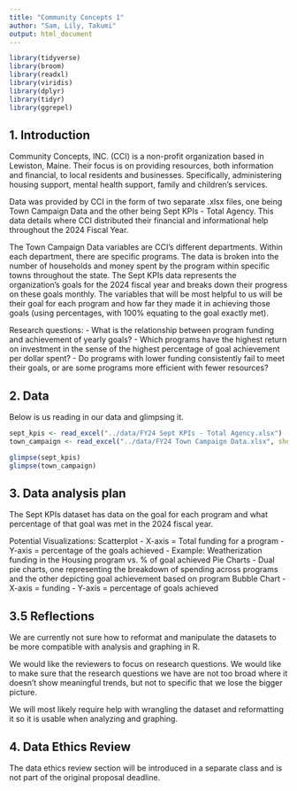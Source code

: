 ```yaml
---
title: "Community Concepts 1"
author: "Sam, Lily, Takumi"
output: html_document
---
```


```r
library(tidyverse)
library(broom)
library(readxl)
library(viridis)
library(dplyr)
library(tidyr)
library(ggrepel)
```

## 1. Introduction

Community Concepts, INC. (CCI) is a non-profit organization based in Lewiston, Maine. Their focus is on providing resources, both information and financial, to local residents and businesses. Specifically, administering housing support, mental health support, family and children's services. 

Data was provided by CCI in the form of two separate .xlsx files, one being Town Campaign Data and the other being Sept KPIs - Total Agency. This data details where CCI distributed their financial and informational help throughout the 2024 Fiscal Year.

The Town Campaign Data variables are CCI’s different departments. Within each department, there are specific programs. The data is broken into the number of households and money spent by the program within specific towns throughout the state. The Sept KPIs data represents the organization’s goals for the 2024 fiscal year and breaks down their progress on these goals monthly. The variables that will be most helpful to us will be their goal for each program and how far they made it in achieving those goals (using percentages, with 100% equating to the goal exactly met).

Research questions:
- What is the relationship between program funding and achievement of yearly goals?
- Which programs have the highest return on investment in the sense of the highest percentage of goal achievement per dollar spent?
- Do programs with lower funding consistently fail to meet their goals, or are some programs more efficient with fewer resources?


## 2. Data

Below is us reading in our data and glimpsing it.

```r
sept_kpis <- read_excel("../data/FY24 Sept KPIs - Total Agency.xlsx")
town_campaign <- read_excel("../data/FY24 Town Campaign Data.xlsx", sheet = 1, col_names = FALSE)
```
```r
glimpse(sept_kpis)
glimpse(town_campaign)

```

## 3. Data analysis plan

The Sept KPIs dataset has data on the goal for each program and what percentage of that goal was met in the 2024 fiscal year. 

Potential Visualizations:
Scatterplot
 - X-axis = Total funding for a program
 - Y-axis = percentage of the goals achieved
 - Example: Weatherization funding in the Housing program vs. % of goal achieved
Pie Charts
 - Dual pie charts, one representing the breakdown of spending across programs and the other depicting goal achievement based on program
Bubble Chart
 - X-axis = funding
 - Y-axis = percentage of goals achieved

## 3.5 Reflections

We are currently not sure how to reformat and manipulate the datasets to be more compatible with analysis and graphing in R. 

We would like the reviewers to focus on research questions. We would like to make sure that the research questions we have are not too broad where it doesn't show meaningful trends, but not to specific that we lose the bigger picture. 

We will most likely require help with wrangling the dataset and reformatting it so it is usable when analyzing and graphing. 


## 4. Data Ethics Review

The data ethics review section will be introduced in a separate class and is not part of the original proposal deadline.

